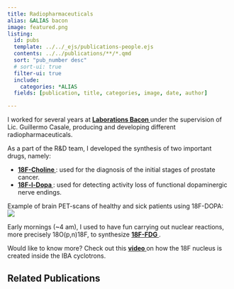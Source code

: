 ```yaml
---
title: Radiopharmaceuticals
alias: &ALIAS bacon
image: featured.png
listing:
  id: pubs
  template: ../../_ejs/publications-people.ejs 
  contents: ../../publications/**/*.qmd
  sort: "pub_number desc"
  # sort-ui: true
  filter-ui: true
  include:
    categories: *ALIAS
  fields: [publication, title, categories, image, date, author]

---
```


I worked for several years at **<a href=https://bacon.com.ar/en/home/> Laborations Bacon </a>** under the supervision of Lic. Guillermo Casale, producing
and developing different radiopharmaceuticals.

As a part of the R&D team, I developed the synthesis of two important drugs, namely:

-  **<a href=https://bacon.com.ar/en/producto/colina-2/> 18F-Choline </a>**: used for the diagnosis of the initial stages of prostate cancer.
-  **<a href=https://bacon.com.ar/en/producto/dopa/> 18F-l-Dopa </a>**: used for detecting activity loss of functional dopaminergic nerve endings.


Example of brain PET-scans of healthy and sick patients using 18F-DOPA:
![](F-DOPA.png)

Early mornings (~4 am), I used to have fun carrying out nuclear reactions, more precisely 18O(p,n)18F,
to synthesize **<a href=https://bacon.com.ar/en/producto/fdg/> 18F-FDG </a>**.

Would like to know more? Check out this **<a href=https://www.youtube.com/watch?v=6BxyqFK2KRI&t=4s> video </a>**  on how the 18F nucleus  is created inside the IBA cyclotrons. 


## Related Publications


:::{#pubs}
:::
